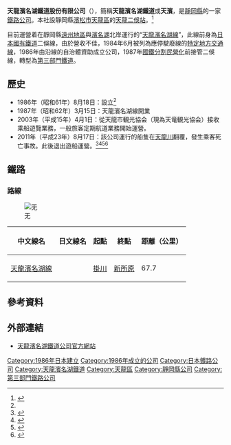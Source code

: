{{Infobox Company 
| other_name = THR、TH、天濱、天濱鐵道
| image = [[File:Tenryu-futamata_sta.jpg|250px]]
| image_alt = [[天龍二俁站|天龍二俁站]]（本社所在地）
| foundation = 1986年（[[昭和|昭和]]61年）8月18日
| location = {{JPN}}[[靜岡縣|靜岡縣]][[濱松市|濱松市]][[天龍區|天龍區]]二俁町阿藏114-2
| key_people = 社長 植田基靖
| industry = [[鐵道運輸業|鐵道運輸業]]<br>
| revenue = 4億38百萬日圓（2011年3月）
| operating_income = 
| net_income = 8百萬日圓（2011年3月）
| num_employees = 73人（2015年4月）
| parent = 
| subsid = 
| zip_code = 431-3311
| capital = 6億3000萬日圓
| accounting_period = 3月末日
| major_shareholder = 靜岡縣（39.7%）<ref name="shizuokaken">{{PDFlink|[https://www2.pref.shizuoka.jp/all/file_download1010.nsf/475B1C254244B4244925737D001E190A/$FILE/42tenhamasen.pdf 静岡県 外郭団体等の点検評価表（平成23年度版）]}}</ref><br />濱松市（19.5%）<ref name="shizuokaken"></ref><br />[[掛川市|掛川市]]（7.6%）<ref name="shizuokaken"></ref><br />[[湖西市|湖西市]]（5.2%）<ref name="shizuokaken"></ref><br />[[森町_(靜岡縣)|森町]]（4.5%）<ref>[http://www.pref.shizuoka.jp/soumu/so-230/kessan1h16/documents/59H17zaiseijoukyou.xls 平成17年度財政状況等一覧表 森町] {{Wayback|url=http://www.pref.shizuoka.jp/soumu/so-230/kessan1h16/documents/59H17zaiseijoukyou.xls |date=20130526194531 }} 平成18・19年度の一覧表では、出資比率が低いためか記載されていない。</ref><br />[[豐橋市|豐橋市]]（0.6%）<ref>{{Cite web |url=http://www.pref.aichi.jp/shichoson/zaisei/data/sogojoho19/02.xls |title=平成19年度財政状況等一覧表 豊橋市 |accessdate=2016-10-29 |archive-date=2016-03-04 |archive-url=https://web.archive.org/web/20160304190820/http://www.pref.aichi.jp/shichoson/zaisei/data/sogojoho19/02.xls |dead-url=no }}</ref><br />他
| homepage = [https://www.tenhama.co.jp/ 天龍濱名湖鐵道公司]
| footnotes = 
| company_name = 天龍濱名湖鐵道公司
| company_name_en = Tenryu Hamanako Rail Road
| company_type = [[株式會社|株式會社]]
| original_text = {{lang|ja|天竜浜名湖鉄道株式会社}}
}}
'''天龍濱名湖鐵道股份有限公司'''（{{jpn|j=天竜浜名湖鉄道|hg=てんりゅうはまなこてつどう|rm=Tenryū Hamanako Tetsudō|f=y}}），簡稱'''天龍濱名湖鐵道'''或'''天濱'''，是[[靜岡縣|靜岡縣]]的一家[[铁路公司|鐵路公司]]。本社設靜岡縣[[濱松市|濱松市]][[天龍區|天龍區]]的[[天龍二俁站|天龍二俁站]]。<ref name=":0">{{Cite news|url=http://www.tenhama.co.jp/company/|title=会社概要|newspaper=天浜線（天竜浜名湖鉄道株式会社） - 日本の原風景に出逢う旅。|accessdate=2016-10-29|archive-date=2016-03-23|archive-url=https://web.archive.org/web/20160323062909/http://www.tenhama.co.jp/company/|dead-url=no}}</ref>

目前運營着在靜岡縣[[遠州|遠州地區]]與[[濱名湖|濱名湖]]北岸運行的“[[天龍濱名湖線|天龍濱名湖線]]”，此線前身為[[日本國有鐵道|日本國有鐵道]]二俁線，由於營收不佳，1984年6月被列為應停駛廢線的[[特定地方交通線|特定地方交通線]]，1986年由沿線的自治體資助成立公司，1987年[[國鐵分割民營化|國鐵分割民營化]]前接管二俁線，轉型為[[日本第三部門鐵道|第三部門鐵道]]。

== 歷史 ==
* 1986年（昭和61年）8月18日：設立<ref name=":0" />
* 1987年（昭和62年）3月15日：天龍濱名湖線開業
* 2003年（平成15年）4月1日：從天龍市観光協会（現為天竜観光協会）接收乘船遊覽業務，一般旅客定期航道業務開始運營。
* 2011年（平成23年）8月17日：該公司運行的船隻在[[天龍川|天龍川]]翻覆，發生乘客死亡事故。此後退出遊船運營。<ref>{{Cite web|url=http://www.nikkei.com/article/DGXNASDG1101V_R11C11A1CC0000/|title=天竜川下り、撤退を決定　運航会社が取締役会|accessdate=2016-10-29|work=www.nikkei.com|archive-date=2016-10-29|archive-url=https://web.archive.org/web/20161029113148/http://www.nikkei.com/article/DGXNASDG1101V_R11C11A1CC0000/|dead-url=no}}</ref><ref>{{Cite news|url=http://www.47news.jp/CN/201110/CN2011102501000333.html|title=天竜川下り事業撤退の方針　転覆事故で運航会社|last=|first=|date=2011年10月25日|work=47news（共同通信）|accessdate=|archive-date=2014年7月10日|archive-url=https://web.archive.org/web/20140710163433/http://www.47news.jp/CN/201110/CN2011102501000333.html|dead-url=no}}</ref><ref>{{Cite news|url=http://www.at-s.com/news/detail/100075804.html|title=天竜浜名湖鉄道、川下り撤退　取締役会で正式決定|last=|first=|date=2011年11月11日|work=静岡新聞|accessdate=}}{{dead link|date=2017年12月 |bot=InternetArchiveBot |fix-attempted=yes }}</ref><ref>{{Cite news|url=http://www.yomiuri.co.jp/national/news/20111025-OYT1T00335.htm|title=転覆事故の天竜川下り廃止へ…６３年の歴史に幕|last=|first=|date=2011年10月25日|work=読売新聞|accessdate=|archive-date=2011年10月27日|archive-url=https://web.archive.org/web/20111027185157/http://www.yomiuri.co.jp/national/news/20111025-OYT1T00335.htm|dead-url=no}}</ref>

== 鐵路 ==

=== 路線 ===
[[File:Tenryu_Hamanako_Railroad_Linemap.svg|无]]
{| class="wikitable sortable"
|-
!中文線名
!日文線名
!class="unsortable"|起點
!class="unsortable"|終點
!距離（公里）
|-
|[[天龍濱名湖線|天龍濱名湖線]]
|{{lang|ja|天竜浜名湖線}}
|[[掛川站|掛川]]
|[[新所原站|新所原]]
|67.7
|}

== 參考資料 ==
<references />

== 外部連結 ==
* [https://www.tenhama.co.jp/ 天龍濱名湖鐵道公司官方網站]{{Wayback|url=https://www.tenhama.co.jp/ |date=20161029112927 }}
{{DEFAULTSORT:Tenriyuu Hamanako Tetsudou}}
[[Category:1986年日本建立|Category:1986年日本建立]]
[[Category:1986年成立的公司|Category:1986年成立的公司]]
[[Category:日本鐵路公司|Category:日本鐵路公司]]
[[Category:天龍濱名湖鐵道|Category:天龍濱名湖鐵道]]
[[Category:天龍區|Category:天龍區]]
[[Category:靜岡縣公司|Category:靜岡縣公司]]
[[Category:第三部門鐵路公司|Category:第三部門鐵路公司]]